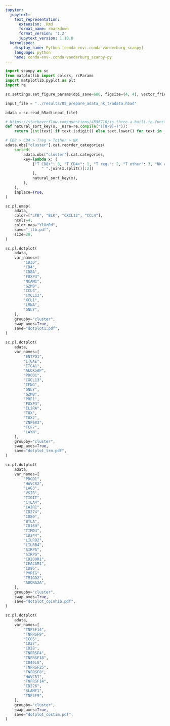 ```yaml
---
jupyter:
  jupytext:
    text_representation:
      extension: .Rmd
      format_name: rmarkdown
      format_version: '1.2'
      jupytext_version: 1.10.0
  kernelspec:
    display_name: Python [conda env:.conda-vanderburg_scanpy]
    language: python
    name: conda-env-.conda-vanderburg_scanpy-py
---
```


```python
import scanpy as sc
from matplotlib import colors, rcParams
import matplotlib.pyplot as plt
import re

sc.settings.set_figure_params(dpi_save=600, figsize=(4, 4), vector_friendly=True)
```

```python
input_file = "../results/05_prepare_adata_nk_t/adata.h5ad"
```

```python
adata = sc.read_h5ad(input_file)
```

```python
# https://stackoverflow.com/questions/4836710/is-there-a-built-in-function-for-string-natural-sort
def natural_sort_key(s, _nsre=re.compile("([0-9]+)")):
    return [int(text) if text.isdigit() else text.lower() for text in _nsre.split(s)]
```

```python
# CD8 > CD4 > Treg > Tother > NK
adata.obs["cluster"].cat.reorder_categories(
    sorted(
        adata.obs["cluster"].cat.categories,
        key=lambda x: (
            {"T CD8+": 0, "T CD4+": 1, "T reg.": 2, "T other": 3, "NK cell": 4}[
                " ".join(x.split()[:2])
            ],
            natural_sort_key(x),
        ),
    ),
    inplace=True,
)
```

```python
sc.pl.umap(
    adata,
    color=["LTB", "BLK", "CXCL12", "CCL4"],
    ncols=4,
    color_map="YlOrRd",
    save="_ltb.pdf",
    size=20,
)
```

```python
sc.pl.dotplot(
    adata,
    var_names=[
        "CD3D",
        "CD4",
        "CD8A",
        "FOXP3",
        "NCAM1",
        "GZMB",
        "CCL4",
        "CXCL13",
        "XCL1",
        "LMNA",
        "GNLY",
    ],
    groupby="cluster",
    swap_axes=True,
    save="dotplot1.pdf",
)
```

```python
sc.pl.dotplot(
    adata,
    var_names=[
        "ENTPD1",
        "ITGAE",
        "ITGA1",
        "ALOX5AP",
        "PDCD1",
        "CXCL13",
        "IFNG",
        "GNLY",
        "GZMB",
        "PRF1",
        "FOXP3",
        "IL2RA",
        "TOX",
        "TOX2",
        "ZNF683",
        "TCF7",
        "LAYN",
    ],
    groupby="cluster",
    swap_axes=True,
    save="dotplot_trm.pdf",
)
```

```python
sc.pl.dotplot(
    adata,
    var_names=[
        "PDCD1",
        "HAVCR2",
        "LAG3",
        "VSIR",
        "TIGIT",
        "CTLA4",
        "LAIR1",
        "CD274",
        "CD80",
        "BTLA",
        "CD160",
        "TIMD4",
        "CD244",
        "LILRB2",
        "LILRB4",
        "SIRPA",
        "SIRPG",
        "CD200R1",
        "CEACAM1",
        "CD96",
        "PVRIG",
        "TMIGD2",
        "ADORA2A",
    ],
    groupby="cluster",
    swap_axes=True,
    save="dotplot_coinhib.pdf",
)
```

```python
sc.pl.dotplot(
    adata,
    var_names=[
        "TNFSF14",
        "TNFRSF9",
        "ICOS",
        "CD27",
        "CD28",
        "TNFRSF4",
        "TNFRSF18",
        "CD40LG",
        "TNFRSF25",
        "TNFRSF8",
        "HAVCR1",
        "TNFRSF14",
        "CD226",
        "SLAMF1",
        "TNFSF9",
    ],
    groupby="cluster",
    swap_axes=True,
    save="dotplot_costim.pdf",
)
```

```python

```
